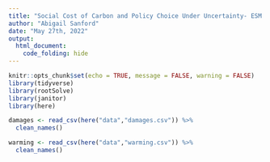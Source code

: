 ```yaml
---
title: "Social Cost of Carbon and Policy Choice Under Uncertainty- ESM 204 Assignment 4"
author: "Abigail Sanford"
date: "May 27th, 2022"
output:
  html_document:
    code_folding: hide
---
```


```r
knitr::opts_chunk$set(echo = TRUE, message = FALSE, warning = FALSE)
library(tidyverse)
library(rootSolve)
library(janitor)
library(here)
```


```r
damages <- read_csv(here("data","damages.csv")) %>% 
  clean_names()

warming <- read_csv(here("data","warming.csv")) %>%
  clean_names()
```

